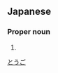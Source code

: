 ==Japanese==
{{ja-kanjitab|東|悟}}

===Proper noun===
{{ja-pos|proper|とうご}}

# {{given name|male|lang=ja}}

[[Category:Japanese male given names|とうご]]